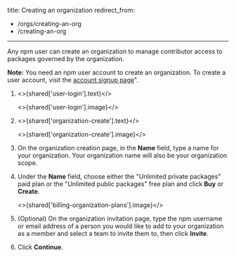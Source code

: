 
title: Creating an organization
redirect_from:
  - /orgs/creating-an-org
  - /creating-an-org
---


Any npm user can create an organization to manage contributor access to packages governed by the organization.

<Note>

**Note:** You need an npm user account to create an organization. To create a user account, visit the [account signup page][acct-signup]".

</Note>

1. <>{shared['user-login'].text}</>

   <>{shared['user-login'].image}</>

1. <>{shared['organization-create'].text}</>

   <>{shared['organization-create'].image}</>

1. On the organization creation page, in the **Name** field, type a name for your organization. Your organization name will also be your organization scope.

   <Screenshot src="/organizations/creating-and-managing-organizations/create-name.png" alt="Screenshot showing the new organization name field" />

1. Under the **Name** field, choose either the "Unlimited private packages" paid plan or the "Unlimited public packages" free plan and click **Buy** or **Create**.

   <>{shared['billing-organization-plans'].image}</>

1. (Optional) On the organization invitation page, type the npm username or email address of a person you would like to add to your organization as a member and select a team to invite them to, then click **Invite**.

   <Screenshot src="/organizations/creating-and-managing-organizations/create-invite.png" alt="Screenshot showing the invitation options for a new organization" />

1. Click **Continue**.

   <Screenshot src="/organizations/creating-and-managing-organizations/create-confirm.png" alt="Screenshot showing the new organization confirmation" />

[acct-signup]: https://www.npmjs.com/signup

